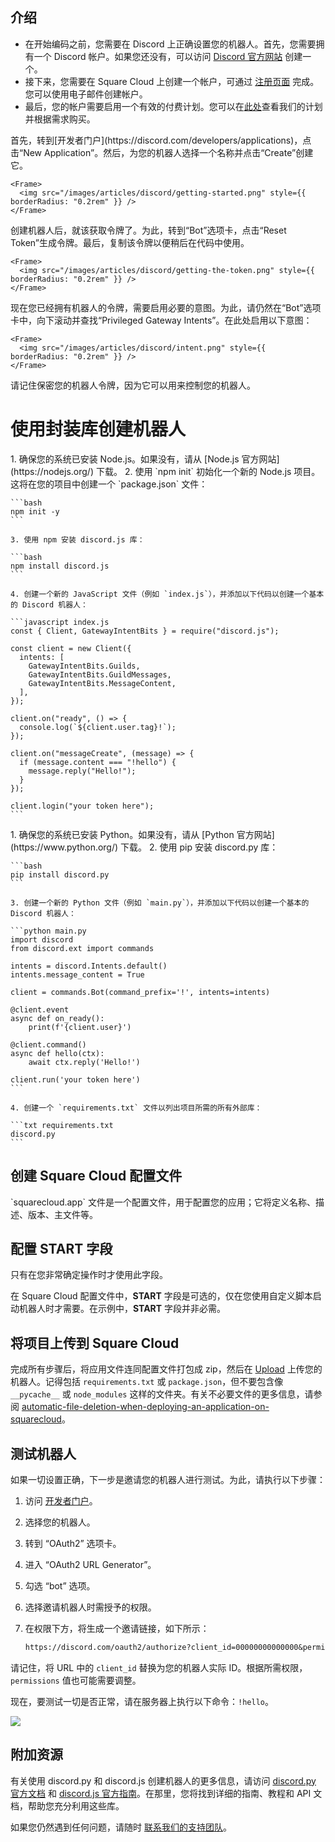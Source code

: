 ## 介绍

- 在开始编码之前，您需要在 Discord 上正确设置您的机器人。首先，您需要拥有一个 Discord 帐户。如果您还没有，可以访问 [Discord 官方网站](https://discord.com/) 创建一个。
- 接下来，您需要在 Square Cloud 上创建一个帐户，可通过 [注册页面](https://squarecloud.app/signup) 完成。您可以使用电子邮件创建帐户。
- 最后，您的帐户需要启用一个有效的付费计划。您可以在[此处](https://squarecloud.app/plans)查看我们的计划并根据需求购买。

<AccordionGroup>
  <Accordion title="入门" icon="rocket" iconType="solid">
    首先，转到[开发者门户](https://discord.com/developers/applications)，点击“New Application”。然后，为您的机器人选择一个名称并点击“Create”创建它。

    <Frame>
      <img src="/images/articles/discord/getting-started.png" style={{ borderRadius: "0.2rem" }} />
    </Frame>
  </Accordion>

  <Accordion title="获取令牌" icon="key" iconType="solid">
    创建机器人后，就该获取令牌了。为此，转到“Bot”选项卡，点击“Reset Token”生成令牌。最后，复制该令牌以便稍后在代码中使用。

    <Frame>
      <img src="/images/articles/discord/getting-the-token.png" style={{ borderRadius: "0.2rem" }} />
    </Frame>
  </Accordion>

  <Accordion title="启用特权意图" icon="message" iconType="solid">
    现在您已经拥有机器人的令牌，需要启用必要的意图。为此，请仍然在“Bot”选项卡中，向下滚动并查找“Privileged Gateway Intents”。在此处启用以下意图：

    <Frame>
      <img src="/images/articles/discord/intent.png" style={{ borderRadius: "0.2rem" }} />
    </Frame>
  </Accordion>
</AccordionGroup>

<Warning>请记住保密您的机器人令牌，因为它可以用来控制您的机器人。</Warning>

# 使用封装库创建机器人

<Tabs>
  <Tab title="Discord.js">
    1. 确保您的系统已安装 Node.js。如果没有，请从 [Node.js 官方网站](https://nodejs.org/) 下载。
    2. 使用 `npm init` 初始化一个新的 Node.js 项目。这将在您的项目中创建一个 `package.json` 文件：

    ```bash
    npm init -y
    ```

    3. 使用 npm 安装 discord.js 库：

    ```bash
    npm install discord.js
    ```

    4. 创建一个新的 JavaScript 文件（例如 `index.js`），并添加以下代码以创建一个基本的 Discord 机器人：

    ```javascript index.js
    const { Client, GatewayIntentBits } = require("discord.js");

    const client = new Client({
      intents: [
        GatewayIntentBits.Guilds,
        GatewayIntentBits.GuildMessages,
        GatewayIntentBits.MessageContent,
      ],
    });

    client.on("ready", () => {
      console.log(`${client.user.tag}!`);
    });

    client.on("messageCreate", (message) => {
      if (message.content === "!hello") {
        message.reply("Hello!");
      }
    });

    client.login("your token here");
    ```
  </Tab>

  <Tab title="Discord.py">
    1. 确保您的系统已安装 Python。如果没有，请从 [Python 官方网站](https://www.python.org/) 下载。
    2. 使用 pip 安装 discord.py 库：

    ```bash
    pip install discord.py
    ```

    3. 创建一个新的 Python 文件（例如 `main.py`），并添加以下代码以创建一个基本的 Discord 机器人：

    ```python main.py
    import discord
    from discord.ext import commands

    intents = discord.Intents.default()
    intents.message_content = True

    client = commands.Bot(command_prefix='!', intents=intents)

    @client.event
    async def on_ready():
        print(f'{client.user}')

    @client.command()
    async def hello(ctx):
        await ctx.reply('Hello!')

    client.run('your token here')
    ```

    4. 创建一个 `requirements.txt` 文件以列出项目所需的所有外部库：

    ```txt requirements.txt
    discord.py
    ```
  </Tab>
</Tabs>

## 创建 Square Cloud 配置文件

<Card title="了解更多：如何制作 Square Cloud 配置文件。" icon="link" href="https://docs.squarecloud.app/getting-started/config-file">
  `squarecloud.app` 文件是一个配置文件，用于配置您的应用；它将定义名称、描述、版本、主文件等。
</Card>

## 配置 START 字段

<Warning>只有在您非常确定操作时才使用此字段。</Warning>

在 Square Cloud 配置文件中，**START** 字段是可选的，仅在您使用自定义脚本启动机器人时才需要。在示例中，**START** 字段并非必需。

## 将项目上传到 Square Cloud

完成所有步骤后，将应用文件连同配置文件打包成 zip，然后在 [Upload](https://squarecloud.app/dashboard/upload) 上传您的机器人。记得包括 `requirements.txt` 或 `package.json`，但不要包含像 `__pycache__` 或 `node_modules` 这样的文件夹。有关不必要文件的更多信息，请参阅 [automatic-file-deletion-when-deploying-an-application-on-squarecloud](https://docs.squarecloud.app/faqs/automatic-file-deletion-when-deploying-an-application-on-squarecloud)。

## 测试机器人

如果一切设置正确，下一步是邀请您的机器人进行测试。为此，请执行以下步骤：

1. 访问 [开发者门户](https://discord.com/developers/applications)。
2. 选择您的机器人。
3. 转到 “OAuth2” 选项卡。
4. 进入 “OAuth2 URL Generator”。
5. 勾选 “bot” 选项。
6. 选择邀请机器人时需授予的权限。
7. 在权限下方，将生成一个邀请链接，如下所示：

   ```txt
   https://discord.com/oauth2/authorize?client_id=00000000000000&permissions=8&scope=bot
   ```

请记住，将 URL 中的 `client_id` 替换为您的机器人实际 ID。根据所需权限，`permissions` 值也可能需要调整。

现在，要测试一切是否正常，请在服务器上执行以下命令：`!hello`。

<Frame>
  <img src="/images/articles/discord/testing-bot.png" style={{ borderRadius: "0.2rem" }} />
</Frame>

## 附加资源

有关使用 discord.py 和 discord.js 创建机器人的更多信息，请访问 [discord.py 官方文档](https://discordpy.readthedocs.io/en/latest/) 和 [discord.js 官方指南](https://discordjs.guide/)。在那里，您将找到详细的指南、教程和 API 文档，帮助您充分利用这些库。

如果您仍然遇到任何问题，请随时 [联系我们的支持团队](/company/support)。
